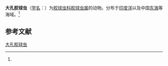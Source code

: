 {{Speciesbox
| name = 大孔胶球虫
| status = 
| status_system = 
| image = 
| genus = Collosphaera
| species = macropora
| authority = (Popofsky, 1917)<ref name='id8974'>{{cite web| url =http://www.bioinfo.cn/db05/BjdwSpecies.php?action=view&id=8974| title =大孔胶球虫| work =《中国动物物种编目数据库》| publisher =中国科学院微生物研究所| author =中国科学院动物研究所| accessdate =2009-04-16| deadurl =yes| archiveurl =https://web.archive.org/web/20160305061137/http://www.bioinfo.cn/db05/BjdwSpecies.php?action=view&id=8974| archivedate =2016-03-05}}</ref>
}}

'''大孔胶球虫'''（[[学名|学名]]：{{lang|la|''Collosphaera macropora''}}）为[[胶球虫科|胶球虫科]][[胶球虫属|胶球虫属]]的动物。分布于[[印度洋|印度洋]]以及中国[[东海|东海]]等海域。<ref name='id8974'/>

== 参考文献 ==
{{reflist}}

{{Wikispecies|Collosphaera macropora}}
{{Taxonbar|from=Q10934761}}

[[Category:胶球虫属|大孔胶球虫]]


{{放射虫小作品}}
